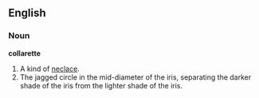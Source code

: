 ==English==

===Noun===
'''collarette'''
# A kind of [[neclace]].
# The jagged circle in the mid-diameter of the iris, separating the darker shade of the iris from the lighter shade of the iris.